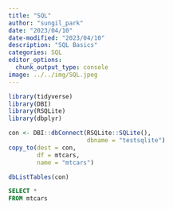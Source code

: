 ```yaml
---
title: "SQL"
author: "sungil_park"
date: "2023/04/10"
date-modified: "2023/04/10"
description: "SQL Basics"
categories: SQL
editor_options: 
  chunk_output_type: console
image: ../../img/SQL.jpeg
---
```


```r
library(tidyverse)
library(DBI)
library(RSQLite)
library(dbplyr)
```

```r
con <- DBI::dbConnect(RSQLite::SQLite(), 
                      dbname = "testsqlite")
copy_to(dest = con, 
        df = mtcars, 
        name = "mtcars")

dbListTables(con)
```

```sql
SELECT *
FROM mtcars
```

